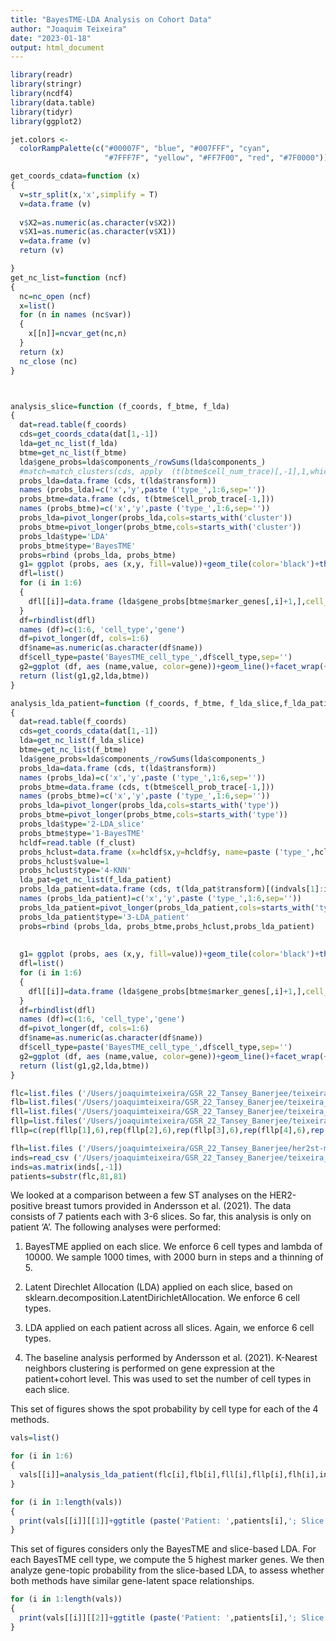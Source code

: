 ```yaml
---
title: "BayesTME-LDA Analysis on Cohort Data"
author: "Joaquim Teixeira"
date: "2023-01-18"
output: html_document
---
```


```r
library(readr)
library(stringr)
library(ncdf4)
library(data.table)
library(tidyr)
library(ggplot2)
```

```r
jet.colors <-
  colorRampPalette(c("#00007F", "blue", "#007FFF", "cyan",
                     "#7FFF7F", "yellow", "#FF7F00", "red", "#7F0000"))

get_coords_cdata=function (x)
{
  v=str_split(x,'x',simplify = T)
  v=data.frame (v)
  
  v$X2=as.numeric(as.character(v$X2))
  v$X1=as.numeric(as.character(v$X1))
  v=data.frame (v)
  return (v)

}
get_nc_list=function (ncf)
{
  nc=nc_open (ncf)
  x=list()
  for (n in names (nc$var))
  {
    x[[n]]=ncvar_get(nc,n)
  }
  return (x)
  nc_close (nc)
}



analysis_slice=function (f_coords, f_btme, f_lda)
{
  dat=read.table(f_coords)
  cds=get_coords_cdata(dat[1,-1])
  lda=get_nc_list(f_lda)
  btme=get_nc_list(f_btme)
  lda$gene_probs=lda$components_/rowSums(lda$components_)
  #match=match_clusters(cds, apply  (t(btme$cell_num_trace)[,-1],1,which.max), apply  (t(lda$transform),1,which.max))
  probs_lda=data.frame (cds, t(lda$transform))
  names (probs_lda)=c('x','y',paste ('type_',1:6,sep=''))
  probs_btme=data.frame (cds, t(btme$cell_prob_trace[-1,]))
  names (probs_btme)=c('x','y',paste ('type_',1:6,sep=''))
  probs_lda=pivot_longer(probs_lda,cols=starts_with('cluster'))
  probs_btme=pivot_longer(probs_btme,cols=starts_with('cluster'))
  probs_lda$type='LDA'
  probs_btme$type='BayesTME'
  probs=rbind (probs_lda, probs_btme)
  g1= ggplot (probs, aes (x,y, fill=value))+geom_tile(color='black')+theme_bw()+facet_grid(name~type)+scale_fill_gradientn(colors=jet.colors (11),breaks =seq(0,1,length.out=11))+labs (x='',y='',fill='Spot Probability per Cell Type')  
  dfl=list()
  for (i in 1:6)
  {
    dfl[[i]]=data.frame (lda$gene_probs[btme$marker_genes[,i]+1,],cell_type=i,gene=lda$gene_names[btme$marker_genes[,i]+1])
  }
  df=rbindlist(dfl)
  names (df)=c(1:6, 'cell_type','gene')
  df=pivot_longer(df, cols=1:6)
  df$name=as.numeric(as.character(df$name))
  df$cell_type=paste('BayesTME_cell_type_',df$cell_type,sep='')
  g2=ggplot (df, aes (name,value, color=gene))+geom_line()+facet_wrap(~cell_type)+theme_bw()+theme(legend.position = 'bottom')+scale_x_continuous(breaks=seq(1,6,1))+labs (x='LDA Cell Type',y='LDA Gene Expression Probability\n for BayesTME Marker Genes',color='BayesTME Marker Genes')
  return (list(g1,g2,lda,btme))
}

analysis_lda_patient=function (f_coords, f_btme, f_lda_slice,f_lda_patient, f_clust,indvals)
{
  dat=read.table(f_coords)
  cds=get_coords_cdata(dat[1,-1])
  lda=get_nc_list(f_lda_slice)
  btme=get_nc_list(f_btme)
  lda$gene_probs=lda$components_/rowSums(lda$components_)
  probs_lda=data.frame (cds, t(lda$transform))
  names (probs_lda)=c('x','y',paste ('type_',1:6,sep=''))
  probs_btme=data.frame (cds, t(btme$cell_prob_trace[-1,]))
  names (probs_btme)=c('x','y',paste ('type_',1:6,sep=''))
  probs_lda=pivot_longer(probs_lda,cols=starts_with('type'))
  probs_btme=pivot_longer(probs_btme,cols=starts_with('type'))
  probs_lda$type='2-LDA_slice'
  probs_btme$type='1-BayesTME'
  hcldf=read.table (f_clust)
  probs_hclust=data.frame (x=hcldf$x,y=hcldf$y, name=paste ('type_',hcldf$label+1,sep=''))  
  probs_hclust$value=1
  probs_hclust$type='4-KNN'
  lda_pat=get_nc_list(f_lda_patient)
  probs_lda_patient=data.frame (cds, t(lda_pat$transform)[(indvals[1]:indvals[2]),])
  names (probs_lda_patient)=c('x','y',paste ('type_',1:6,sep=''))
  probs_lda_patient=pivot_longer(probs_lda_patient,cols=starts_with('type'))
  probs_lda_patient$type='3-LDA_patient'
  probs=rbind (probs_lda, probs_btme,probs_hclust,probs_lda_patient)
  
  
  g1= ggplot (probs, aes (x,y, fill=value))+geom_tile(color='black')+theme_bw()+facet_grid(name~type)+scale_fill_gradientn(colors=jet.colors (11),breaks =seq(0,1,length.out=11))+labs (x='',y='',fill='Spot Probability by\n Cell Type')  
  dfl=list()
  for (i in 1:6)
  {
    dfl[[i]]=data.frame (lda$gene_probs[btme$marker_genes[,i]+1,],cell_type=i,gene=lda$gene_names[btme$marker_genes[,i]+1])
  }
  df=rbindlist(dfl)
  names (df)=c(1:6, 'cell_type','gene')
  df=pivot_longer(df, cols=1:6)
  df$name=as.numeric(as.character(df$name))
  df$cell_type=paste('BayesTME_cell_type_',df$cell_type,sep='')
  g2=ggplot (df, aes (name,value, color=gene))+geom_line()+facet_wrap(~cell_type)+theme_bw()+theme(legend.position = 'bottom')+scale_x_continuous(breaks=seq(1,6,1))+labs (x='LDA Cell Type',y='LDA Gene Expression Probability\n for BayesTME Marker Genes',color='BayesTME Marker Genes')
  return (list(g1,g2,lda,btme))
}


```

```r
flc=list.files ('/Users/joaquimteixeira/GSR_22_Tansey_Banerjee/teixeira_code/flipped_cohort_data',full.names = T)
flb=list.files('/Users/joaquimteixeira/GSR_22_Tansey_Banerjee/teixeira_code/deconvolution_results_1000_sims',full.names = T)
fll=list.files('/Users/joaquimteixeira/GSR_22_Tansey_Banerjee/teixeira_code/ldas_by_slice',full.names = T)
fllp=list.files('/Users/joaquimteixeira/GSR_22_Tansey_Banerjee/teixeira_code/ldas_by_patient',full.names = T)
fllp=c(rep(fllp[1],6),rep(fllp[2],6),rep(fllp[3],6),rep(fllp[4],6),rep(fllp[5],3),rep(fllp[6],3),rep(fllp[7],3))

flh=list.files ('/Users/joaquimteixeira/GSR_22_Tansey_Banerjee/her2st-master/res/ST-cluster/lbl/',full.names = T)[seq(1,72,by=2)]
inds=read_csv ('/Users/joaquimteixeira/GSR_22_Tansey_Banerjee/teixeira_code/dim_per_slice.csv')
inds=as.matrix(inds[,-1])
patients=substr(flc,81,81)

```

We looked at a comparison between a few ST analyses on the HER2-positive breast tumors provided in Andersson et al. (2021). The data consists of 7 patients each with 3-6 slices. So far, this analysis is only on patient 'A'. The following analyses were performed:

1. BayesTME applied on each slice. We enforce 6 cell types and lambda of 10000. We sample 1000 times, with 2000 burn in steps and a thinning of 5. 

2. Latent Direchlet Allocation (LDA) applied  on each slice, based on sklearn.decomposition.LatentDirichletAllocation. We enforce 6 cell types.

3. LDA applied on each patient across all slices. Again, we enforce 6 cell types.

4. The baseline analysis performed by Andersson et al. (2021). K-Nearest neighbors clustering  is performed on gene expression at the patient+cohort level. This was used to set the number of cell types in each slice. 

This set of figures shows the spot probability by cell type for each of the 4 methods. 

```r
vals=list()

for (i in 1:6)
{
  vals[[i]]=analysis_lda_patient(flc[i],flb[i],fll[i],fllp[i],flh[i],inds[i,])
}
```




```r
for (i in 1:length(vals))
{
  print(vals[[i]][[1]]+ggtitle (paste('Patient: ',patients[i],'; Slice: ',i,sep='')))
}

```

This set of figures considers only the BayesTME and slice-based LDA. For each BayesTME cell type, we compute the 5 highest marker genes. We then analyze  gene-topic probability from the slice-based LDA, to assess whether both methods have similar gene-latent space relationships.

```r
for (i in 1:length(vals))
{
  print(vals[[i]][[2]]+ggtitle (paste('Patient: ',patients[i],'; Slice: ',i,sep='')))
}

```


